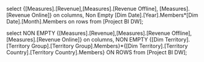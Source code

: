 select {[Measures].[Revenue],[Measures].[Revenue Offline],
[Measures].[Revenue Online]} on columns,
Non Empty [Dim Date].[Year].Members*[Dim Date].[Month].Members on rows
from [Project BI DW];













select NON EMPTY {[Measures].[Revenue],[Measures].[Revenue Offline],
[Measures].[Revenue Online]} on columns,
NON EMPTY {[Dim Territory].[Territory Group].[Territory Group].Members}*{[Dim Territory].[Territory Country].[Territory Country].Members} ON ROWS
from [Project BI DW];



